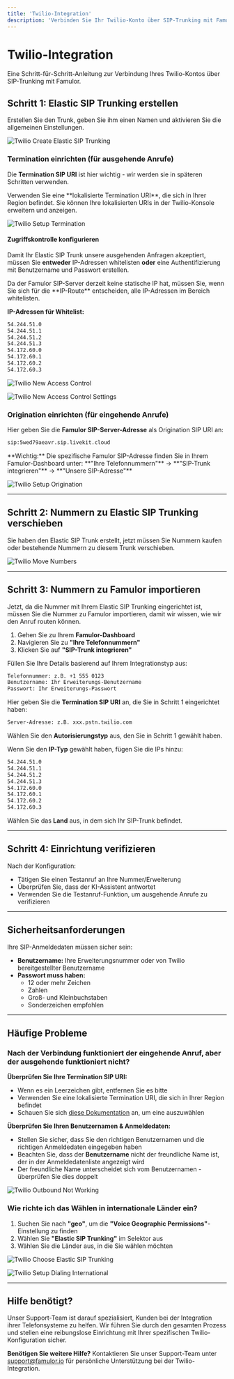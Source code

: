 ```yaml
---
title: 'Twilio-Integration'
description: 'Verbinden Sie Ihr Twilio-Konto über SIP-Trunking mit Famulor'
---
```


# Twilio-Integration

Eine Schritt-für-Schritt-Anleitung zur Verbindung Ihres Twilio-Kontos über SIP-Trunking mit Famulor.

## Schritt 1: Elastic SIP Trunking erstellen

Erstellen Sie den Trunk, geben Sie ihm einen Namen und aktivieren Sie die allgemeinen Einstellungen.

![Twilio Create Elastic SIP Trunking](/provisioning/sip-ai/twillio-create-elastic-sip1.jpeg)

### Termination einrichten (für ausgehende Anrufe)

Die **Termination SIP URI** ist hier wichtig - wir werden sie in späteren Schritten verwenden. 

<Tip>
Verwenden Sie eine **lokalisierte Termination URI**, die sich in Ihrer Region befindet. Sie können Ihre lokalisierten URIs in der Twilio-Konsole erweitern und anzeigen.
</Tip>

![Twilio Setup Termination](/provisioning/sip-ai/twillio-setup-termination1.jpeg)

#### Zugriffskontrolle konfigurieren

Damit Ihr Elastic SIP Trunk unsere ausgehenden Anfragen akzeptiert, müssen Sie **entweder** IP-Adressen whitelisten **oder** eine Authentifizierung mit Benutzername und Passwort erstellen.

<Note>
Da der Famulor SIP-Server derzeit keine statische IP hat, müssen Sie, wenn Sie sich für die **IP-Route** entscheiden, alle IP-Adressen im Bereich whitelisten.
</Note>

**IP-Adressen für Whitelist:**
```bash
54.244.51.0
54.244.51.1  
54.244.51.2
54.244.51.3
54.172.60.0
54.172.60.1
54.172.60.2
54.172.60.3
```

![Twilio New Access Control](/provisioning/sip-ai/twillio-new-access-control.jpeg)

![Twilio New Access Control Settings](/provisioning/sip-ai/twillio-new-access-control2.jpeg)

### Origination einrichten (für eingehende Anrufe)

Hier geben Sie die **Famulor SIP-Server-Adresse** als Origination SIP URI an:

```bash
sip:5wed79aeavr.sip.livekit.cloud
```

<Warning>
**Wichtig:** Die spezifische Famulor SIP-Adresse finden Sie in Ihrem Famulor-Dashboard unter:  
**"Ihre Telefonnummern"** → **"SIP-Trunk integrieren"** → **"Unsere SIP-Adresse"**
</Warning>

![Twilio Setup Origination](/provisioning/sip-ai/twillio-setup-origination1.jpeg)

---

## Schritt 2: Nummern zu Elastic SIP Trunking verschieben

Sie haben den Elastic SIP Trunk erstellt, jetzt müssen Sie Nummern kaufen oder bestehende Nummern zu diesem Trunk verschieben.

![Twilio Move Numbers](/provisioning/sip-ai/twillio-move-numbers1.jpeg)

---

## Schritt 3: Nummern zu Famulor importieren

Jetzt, da die Nummer mit Ihrem Elastic SIP Trunking eingerichtet ist, müssen Sie die Nummer zu Famulor importieren, damit wir wissen, wie wir den Anruf routen können.

1. Gehen Sie zu Ihrem **Famulor-Dashboard**
2. Navigieren Sie zu **"Ihre Telefonnummern"**
3. Klicken Sie auf **"SIP-Trunk integrieren"**

Füllen Sie Ihre Details basierend auf Ihrem Integrationstyp aus:

```bash
Telefonnummer: z.B. +1 555 0123
Benutzername: Ihr Erweiterungs-Benutzername
Passwort: Ihr Erweiterungs-Passwort
```

Hier geben Sie die **Termination SIP URI** an, die Sie in Schritt 1 eingerichtet haben:

```bash
Server-Adresse: z.B. xxx.pstn.twilio.com
```

Wählen Sie den **Autorisierungstyp** aus, den Sie in Schritt 1 gewählt haben.

Wenn Sie den **IP-Typ** gewählt haben, fügen Sie die IPs hinzu:

```bash
54.244.51.0
54.244.51.1  
54.244.51.2
54.244.51.3
54.172.60.0
54.172.60.1
54.172.60.2
54.172.60.3
```

Wählen Sie das **Land** aus, in dem sich Ihr SIP-Trunk befindet.

---

## Schritt 4: Einrichtung verifizieren

Nach der Konfiguration:

- Tätigen Sie einen Testanruf an Ihre Nummer/Erweiterung
- Überprüfen Sie, dass der KI-Assistent antwortet
- Verwenden Sie die Testanruf-Funktion, um ausgehende Anrufe zu verifizieren

---

## Sicherheitsanforderungen

Ihre SIP-Anmeldedaten müssen sicher sein:

- **Benutzername:** Ihre Erweiterungsnummer oder von Twilio bereitgestellter Benutzername
- **Passwort muss haben:**
  - 12 oder mehr Zeichen
  - Zahlen
  - Groß- und Kleinbuchstaben
  - Sonderzeichen empfohlen

---

## Häufige Probleme

### Nach der Verbindung funktioniert der eingehende Anruf, aber der ausgehende funktioniert nicht?

**Überprüfen Sie Ihre Termination SIP URI:**
- Wenn es ein Leerzeichen gibt, entfernen Sie es bitte
- Verwenden Sie eine lokalisierte Termination URI, die sich in Ihrer Region befindet
- Schauen Sie sich [diese Dokumentation](https://www.twilio.com/docs/sip-trunking/termination-sip-domain) an, um eine auszuwählen

**Überprüfen Sie Ihren Benutzernamen & Anmeldedaten:**
- Stellen Sie sicher, dass Sie den richtigen Benutzernamen und die richtigen Anmeldedaten eingegeben haben
- Beachten Sie, dass der **Benutzername** nicht der freundliche Name ist, der in der Anmeldedatenliste angezeigt wird
- Der freundliche Name unterscheidet sich vom Benutzernamen - überprüfen Sie dies doppelt

![Twilio Outbound Not Working](/provisioning/sip-ai/twillio-outbound-not-work.png)

### Wie richte ich das Wählen in internationale Länder ein?

1. Suchen Sie nach **"geo"**, um die **"Voice Geographic Permissions"**-Einstellung zu finden
2. Wählen Sie **"Elastic SIP Trunking"** im Selektor aus
3. Wählen Sie die Länder aus, in die Sie wählen möchten

![Twilio Choose Elastic SIP Trunking](/provisioning/sip-ai/twillio-choose-elastic-sip-trunking.png)

![Twilio Setup Dialing International](/provisioning/sip-ai/twillio-setup-dialing-international.png)

---

## Hilfe benötigt?

Unser Support-Team ist darauf spezialisiert, Kunden bei der Integration ihrer Telefonsysteme zu helfen. Wir führen Sie durch den gesamten Prozess und stellen eine reibungslose Einrichtung mit Ihrer spezifischen Twilio-Konfiguration sicher.

**Benötigen Sie weitere Hilfe?** Kontaktieren Sie unser Support-Team unter [support@famulor.io](mailto:support@famulor.io) für persönliche Unterstützung bei der Twilio-Integration.
